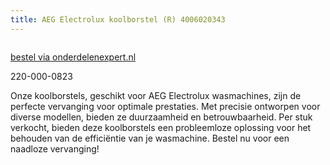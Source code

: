 ```yaml
---
title: AEG Electrolux koolborstel (R) 4006020343
---
```



<Image src={imageProduct} width={imageProduct.width} alt="" />

[bestel via onderdelenexpert.nl](https://www.onderdelenexpert.nl/aeg-electrolux-koolborstel-per-stuk-wasmachine-4006020343)

220-000-0823

Onze koolborstels, geschikt voor AEG Electrolux wasmachines, zijn de perfecte vervanging voor optimale prestaties. Met precisie ontworpen voor diverse modellen, bieden ze duurzaamheid en betrouwbaarheid. Per stuk verkocht, bieden deze koolborstels een probleemloze oplossing voor het behouden van de efficiëntie van je wasmachine. Bestel nu voor een naadloze vervanging!
